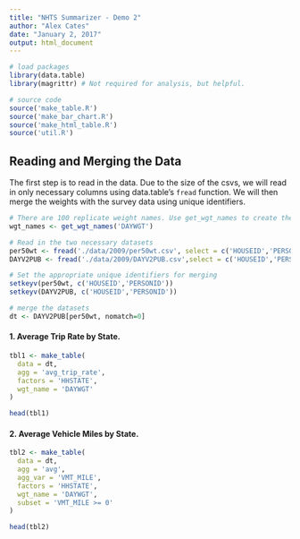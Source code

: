```yaml
---
title: "NHTS Summarizer - Demo 2"
author: "Alex Cates"
date: "January 2, 2017"
output: html_document
---
```


```r

# load packages
library(data.table)
library(magrittr) # Not required for analysis, but helpful.

# source code
source('make_table.R')
source('make_bar_chart.R')
source('make_html_table.R')
source('util.R')

```


## Reading and Merging the Data
The first step is to read in the data. Due to the size of the csvs, we will read in only necessary columns using
data.table's `fread` function. We will then merge the weights with the survey data using unique identifiers.

```r

# There are 100 replicate weight names. Use get_wgt_names to create the vector of names.
wgt_names <- get_wgt_names('DAYWGT')

# Read in the two necessary datasets
per50wt <- fread('./data/2009/per50wt.csv', select = c('HOUSEID','PERSONID',wgt_names))
DAYV2PUB <- fread('./data/2009/DAYV2PUB.csv',select = c('HOUSEID','PERSONID','HH_RACE','HHFAMINC','HBHUR','LIF_CYC','VMT_MILE','HHSTATE'))

# Set the appropriate unique identifiers for merging
setkeyv(per50wt, c('HOUSEID','PERSONID'))
setkeyv(DAYV2PUB, c('HOUSEID','PERSONID'))

# merge the datasets
dt <- DAYV2PUB[per50wt, nomatch=0]

```

#### 1. Average Trip Rate by State.
```r

tbl1 <- make_table(
  data = dt, 
  agg = 'avg_trip_rate',
  factors = 'HHSTATE',
  wgt_name = 'DAYWGT'
)

head(tbl1)

```

#### 2. Average Vehicle Miles by State.
```r

tbl2 <- make_table(
  data = dt, 
  agg = 'avg',
  agg_var = 'VMT_MILE',
  factors = 'HHSTATE',
  wgt_name = 'DAYWGT',
  subset = 'VMT_MILE >= 0'
)

head(tbl2)

```

